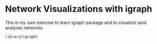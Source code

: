 # Network Visualizations with igraph

This is my own exercise to learn igraph package and to visualize (and analyze) networks.

```r
library(igraph)
```

```r

```

